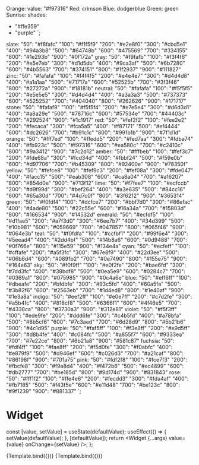 

Orange:
  value: "#f97316"
Red: crimson
Blue: dodgerblue
Green: green
Sunrise:
  shades:
   - "#ffe359"
   - "purple"
`;

slate:
  "50": "#f8fafc"
  "100": "#f1f5f9"
  "200": "#e2e8f0"
  "300": "#cbd5e1"
  "400": "#94a3b8"
  "500": "#64748b"
  "600": "#475569"
  "700": "#334155"
  "800": "#1e293b"
  "900": "#0f172a"
gray:
  "50": "#f9fafb"
  "100": "#f3f4f6"
  "200": "#e5e7eb"
  "300": "#d1d5db"
  "400": "#9ca3af"
  "500": "#6b7280"
  "600": "#4b5563"
  "700": "#374151"
  "800": "#1f2937"
  "900": "#111827"
zinc:
  "50": "#fafafa"
  "100": "#f4f4f5"
  "200": "#e4e4e7"
  "300": "#d4d4d8"
  "400": "#a1a1aa"
  "500": "#71717a"
  "600": "#52525b"
  "700": "#3f3f46"
  "800": "#27272a"
  "900": "#18181b"
neutral:
  "50": "#fafafa"
  "100": "#f5f5f5"
  "200": "#e5e5e5"
  "300": "#d4d4d4"
  "400": "#a3a3a3"
  "500": "#737373"
  "600": "#525252"
  "700": "#404040"
  "800": "#262626"
  "900": "#171717"
stone:
  "50": "#fafaf9"
  "100": "#f5f5f4"
  "200": "#e7e5e4"
  "300": "#d6d3d1"
  "400": "#a8a29e"
  "500": "#78716c"
  "600": "#57534e"
  "700": "#44403c"
  "800": "#292524"
  "900": "#1c1917"
red:
  "50": "#fef2f2"
  "100": "#fee2e2"
  "200": "#fecaca"
  "300": "#fca5a5"
  "400": "#f87171"
  "500": "#ef4444"
  "600": "#dc2626"
  "700": "#b91c1c"
  "800": "#991b1b"
  "900": "#7f1d1d"
orange:
  "50": "#fff7ed"
  "100": "#ffedd5"
  "200": "#fed7aa"
  "300": "#fdba74"
  "400": "#fb923c"
  "500": "#f97316"
  "600": "#ea580c"
  "700": "#c2410c"
  "800": "#9a3412"
  "900": "#7c2d12"
amber:
  "50": "#fffbeb"
  "100": "#fef3c7"
  "200": "#fde68a"
  "300": "#fcd34d"
  "400": "#fbbf24"
  "500": "#f59e0b"
  "600": "#d97706"
  "700": "#b45309"
  "800": "#92400e"
  "900": "#78350f"
yellow:
  "50": "#fefce8"
  "100": "#fef9c3"
  "200": "#fef08a"
  "300": "#fde047"
  "400": "#facc15"
  "500": "#eab308"
  "600": "#ca8a04"
  "700": "#a16207"
  "800": "#854d0e"
  "900": "#713f12"
lime:
  "50": "#f7fee7"
  "100": "#ecfccb"
  "200": "#d9f99d"
  "300": "#bef264"
  "400": "#a3e635"
  "500": "#84cc16"
  "600": "#65a30d"
  "700": "#4d7c0f"
  "800": "#3f6212"
  "900": "#365314"
green:
  "50": "#f0fdf4"
  "100": "#dcfce7"
  "200": "#bbf7d0"
  "300": "#86efac"
  "400": "#4ade80"
  "500": "#22c55e"
  "600": "#16a34a"
  "700": "#15803d"
  "800": "#166534"
  "900": "#14532d"
emerald:
  "50": "#ecfdf5"
  "100": "#d1fae5"
  "200": "#a7f3d0"
  "300": "#6ee7b7"
  "400": "#34d399"
  "500": "#10b981"
  "600": "#059669"
  "700": "#047857"
  "800": "#065f46"
  "900": "#064e3b"
teal:
  "50": "#f0fdfa"
  "100": "#ccfbf1"
  "200": "#99f6e4"
  "300": "#5eead4"
  "400": "#2dd4bf"
  "500": "#14b8a6"
  "600": "#0d9488"
  "700": "#0f766e"
  "800": "#115e59"
  "900": "#134e4a"
cyan:
  "50": "#ecfeff"
  "100": "#cffafe"
  "200": "#a5f3fc"
  "300": "#67e8f9"
  "400": "#22d3ee"
  "500": "#06b6d4"
  "600": "#0891b2"
  "700": "#0e7490"
  "800": "#155e75"
  "900": "#164e63"
sky:
  "50": "#f0f9ff"
  "100": "#e0f2fe"
  "200": "#bae6fd"
  "300": "#7dd3fc"
  "400": "#38bdf8"
  "500": "#0ea5e9"
  "600": "#0284c7"
  "700": "#0369a1"
  "800": "#075985"
  "900": "#0c4a6e"
blue:
  "50": "#eff6ff"
  "100": "#dbeafe"
  "200": "#bfdbfe"
  "300": "#93c5fd"
  "400": "#60a5fa"
  "500": "#3b82f6"
  "600": "#2563eb"
  "700": "#1d4ed8"
  "800": "#1e40af"
  "900": "#1e3a8a"
indigo:
  "50": "#eef2ff"
  "100": "#e0e7ff"
  "200": "#c7d2fe"
  "300": "#a5b4fc"
  "400": "#818cf8"
  "500": "#6366f1"
  "600": "#4f46e5"
  "700": "#4338ca"
  "800": "#3730a3"
  "900": "#312e81"
violet:
  "50": "#f5f3ff"
  "100": "#ede9fe"
  "200": "#ddd6fe"
  "300": "#c4b5fd"
  "400": "#a78bfa"
  "500": "#8b5cf6"
  "600": "#7c3aed"
  "700": "#6d28d9"
  "800": "#5b21b6"
  "900": "#4c1d95"
purple:
  "50": "#faf5ff"
  "100": "#f3e8ff"
  "200": "#e9d5ff"
  "300": "#d8b4fe"
  "400": "#c084fc"
  "500": "#a855f7"
  "600": "#9333ea"
  "700": "#7e22ce"
  "800": "#6b21a8"
  "900": "#581c87"
fuchsia:
  "50": "#fdf4ff"
  "100": "#fae8ff"
  "200": "#f5d0fe"
  "300": "#f0abfc"
  "400": "#e879f9"
  "500": "#d946ef"
  "600": "#c026d3"
  "700": "#a21caf"
  "800": "#86198f"
  "900": "#701a75"
pink:
  "50": "#fdf2f8"
  "100": "#fce7f3"
  "200": "#fbcfe8"
  "300": "#f9a8d4"
  "400": "#f472b6"
  "500": "#ec4899"
  "600": "#db2777"
  "700": "#be185d"
  "800": "#9d174d"
  "900": "#831843"
rose:
  "50": "#fff1f2"
  "100": "#ffe4e6"
  "200": "#fecdd3"
  "300": "#fda4af"
  "400": "#fb7185"
  "500": "#f43f5e"
  "600": "#e11d48"
  "700": "#be123c"
  "800": "#9f1239"
  "900": "#881337"
`;

<Meta title="Widget" component={Widget} />

# Widget

  const [value, setValue] = useState(defaultValue);
  useEffect(() => {
    setValue(defaultValue);
  }, [defaultValue]);
  return <Widget {...args} value={value} onChange={setValue} />;
};

<Canvas>
  <Story
    name="Default"
    args={{
      defaultValue: EXAMPLE,
    }}
  >
    {Template.bind({})}
  </Story>
  <Story
    name="Tailwind"
    args={{
      defaultValue: TAILWIND,
    }}
  >
    {Template.bind({})}
  </Story>
</Canvas>
